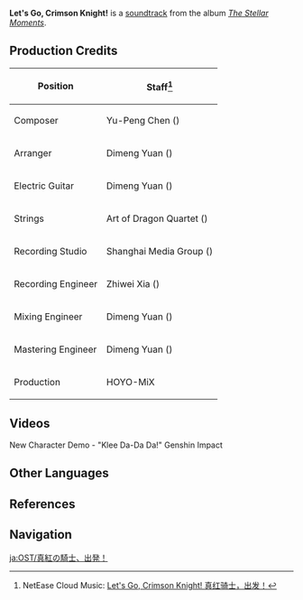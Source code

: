 {{Soundtrack Infobox
|title          =
|image          = The Stellar Moments.png
|album          = The Stellar Moments
|number         = 02
|featured       = GENSHIN CONCERT 2021 "Melodies of an Endless Journey" (CD)
|featured2      =
|featured3      =
|featured_disc  = A
|featured_disc2 =
|featured_disc3 =
|youtube_id     = zmS7kzSHuSE
|youtube_time   = 110
|spotify_id     = 4tIECAwUsck9QQs3EwDabA
|played_in      = Character Demo
|during         = [https://youtu.be/C_duDk5e8yU New Character Demo - "Klee: Da-Da Da!"]
|domain         =
|previous       = Bard's Adventure
|next           = Where the Sunlight Flees
}}
'''Let's Go, Crimson Knight!''' is a [[soundtrack]] from the album ''[[The Stellar Moments]]''.

==Production Credits==
{| class="wikitable" style="text-align:left; height:0.5em"
! Position
! Staff<ref>NetEase Cloud Music: [https://music.163.com/#/song?id=1817406380 Let's Go, Crimson Knight! 真红骑士，出发！]</ref>
|-
! Composer
| Yu-Peng Chen ({{zh|陈致逸}})
|-
! Arranger
| Dimeng Yuan ({{zh|苑迪萌}})
|-
! Electric Guitar
| Dimeng Yuan ({{zh|苑迪萌}})
|-
! Strings
| Art of Dragon Quartet ({{zh|龙之艺四重奏}})
|-
! Recording Studio
| Shanghai Media Group ({{zh|上海广播大厦}})
|-
! Recording Engineer
| Zhiwei Xia ({{zh|夏之炜}})
|-
! Mixing Engineer
| Dimeng Yuan ({{zh|苑迪萌}})
|-
! Mastering Engineer
| Dimeng Yuan ({{zh|苑迪萌}})
|-
! Production
| HOYO-MiX
|}

==Videos==
<gallery>
New Character Demo - "Klee Da-Da Da!" Genshin Impact
</gallery>
<!--
==Trivia==
-->
==Other Languages==
{{Other Languages
|en      = Let's Go, Crimson Knight!
|zhs     = 真红骑士，出发！
|zhs_rm  = Zhēnhóng Qíshì, Chūfā!
|zht     = 真紅騎士，出發！
|zht_rm  = Zhēnhóng Qíshì, Chūfā!
|zh_tl   = Pure Red Knight, Move Out!
|ja      = 真紅の騎士、出発
|ja_rm   = Makka no Kishi, Shuppatsu
|ja_tl   = Deep Crimson Knight, Move Out
|ko      = {{tt|진홍|真紅}} {{tt|기사|騎士}}, {{tt|출발|出發}}!<!--untranslated in the Drumalong event-->
|ko_rm   = Jinhong Gisa, Chulbal!
|ko_tl   = Crimson Knight, Let's Go!
|es      = ¡Vamos, caballera escarlata!<ref name=drumalong>Event: [[The Almighty Arataki Great and Glorious Drumalong Festival]]</ref>
|fr      = Chevalier écarlate en avant !<ref name=drumalong />
|ru      = Вперёд, Алый рыцарь!<ref name=drumalong />
|th      = Let's Go, Crimson Knight!<ref name=drumalong />
|vi      = Kỵ Sĩ Đỏ Rực, Xuất Phát!<ref name=drumalong />
|vi_tl   = 
|de      = Auf geht’s, roter Ritter!<ref name=drumalong />
|id      = Let's Go, Crimson Knight!<ref name=drumalong />
|pt      = Vamos, Cavaleiro Carmesim!<ref name=drumalong />
|tr      = 
|tr_tl   = 
|it      = 
|it_tl   = 
}}

==References==
{{Reflist}}

==Navigation==
{{Soundtrack Navbox|The Stellar Moments}}

[[ja:OST/真紅の騎士、出発！]]